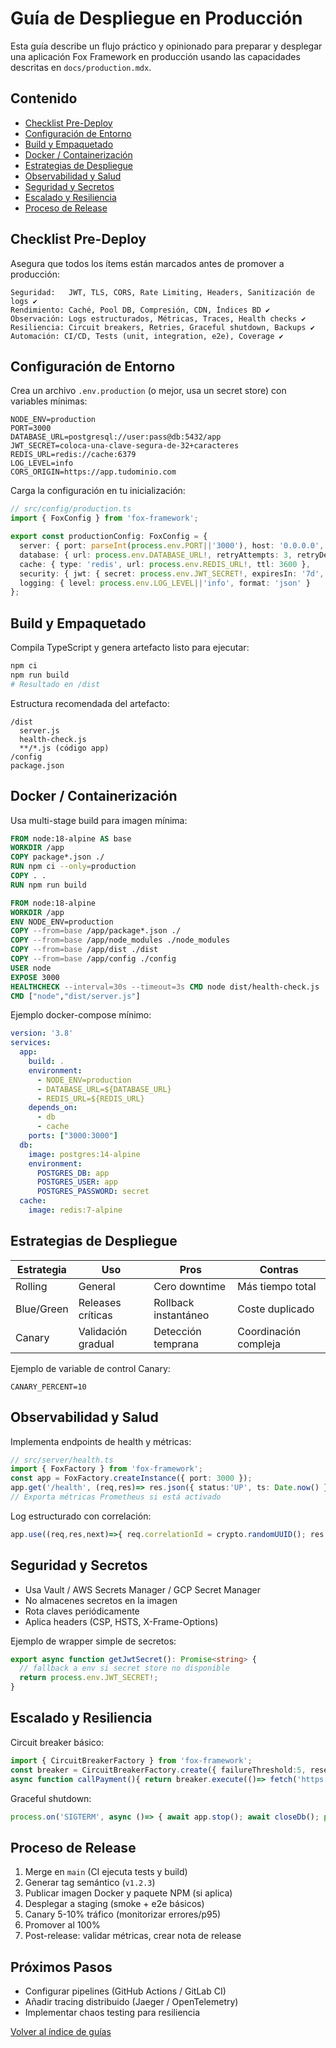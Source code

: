 # Guía de Despliegue en Producción

Esta guía describe un flujo práctico y opinionado para preparar y desplegar una aplicación Fox Framework en producción usando las capacidades descritas en `docs/production.mdx`.

## Contenido
- [Checklist Pre-Deploy](#checklist-pre-deploy)
- [Configuración de Entorno](#configuración-de-entorno)
- [Build y Empaquetado](#build-y-empaquetado)
- [Docker / Containerización](#docker--containerización)
- [Estrategias de Despliegue](#estrategias-de-despliegue)
- [Observabilidad y Salud](#observabilidad-y-salud)
- [Seguridad y Secretos](#seguridad-y-secretos)
- [Escalado y Resiliencia](#escalado-y-resiliencia)
- [Proceso de Release](#proceso-de-release)

## Checklist Pre-Deploy

Asegura que todos los ítems están marcados antes de promover a producción:

```text
Seguridad:   JWT, TLS, CORS, Rate Limiting, Headers, Sanitización de logs ✔
Rendimiento: Caché, Pool DB, Compresión, CDN, Índices BD ✔
Observación: Logs estructurados, Métricas, Traces, Health checks ✔
Resiliencia: Circuit breakers, Retries, Graceful shutdown, Backups ✔
Automación: CI/CD, Tests (unit, integration, e2e), Coverage ✔
```

## Configuración de Entorno

Crea un archivo `.env.production` (o mejor, usa un secret store) con variables mínimas:

```env
NODE_ENV=production
PORT=3000
DATABASE_URL=postgresql://user:pass@db:5432/app
JWT_SECRET=coloca-una-clave-segura-de-32+caracteres
REDIS_URL=redis://cache:6379
LOG_LEVEL=info
CORS_ORIGIN=https://app.tudominio.com
```

Carga la configuración en tu inicialización:

```typescript
// src/config/production.ts
import { FoxConfig } from 'fox-framework';

export const productionConfig: FoxConfig = {
  server: { port: parseInt(process.env.PORT||'3000'), host: '0.0.0.0', trustProxy: true },
  database: { url: process.env.DATABASE_URL!, retryAttempts: 3, retryDelay: 3000 },
  cache: { type: 'redis', url: process.env.REDIS_URL!, ttl: 3600 },
  security: { jwt: { secret: process.env.JWT_SECRET!, expiresIn: '7d', algorithm: 'HS256' } },
  logging: { level: process.env.LOG_LEVEL||'info', format: 'json' }
};
```

## Build y Empaquetado

Compila TypeScript y genera artefacto listo para ejecutar:

```bash
npm ci
npm run build
# Resultado en /dist
```

Estructura recomendada del artefacto:
```
/dist
  server.js
  health-check.js
  **/*.js (código app)
/config
package.json
```

## Docker / Containerización

Usa multi-stage build para imagen mínima:

```dockerfile
FROM node:18-alpine AS base
WORKDIR /app
COPY package*.json ./
RUN npm ci --only=production
COPY . .
RUN npm run build

FROM node:18-alpine
WORKDIR /app
ENV NODE_ENV=production
COPY --from=base /app/package*.json ./
COPY --from=base /app/node_modules ./node_modules
COPY --from=base /app/dist ./dist
COPY --from=base /app/config ./config
USER node
EXPOSE 3000
HEALTHCHECK --interval=30s --timeout=3s CMD node dist/health-check.js || exit 1
CMD ["node","dist/server.js"]
```

Ejemplo docker-compose mínimo:

```yaml
version: '3.8'
services:
  app:
    build: .
    environment:
      - NODE_ENV=production
      - DATABASE_URL=${DATABASE_URL}
      - REDIS_URL=${REDIS_URL}
    depends_on:
      - db
      - cache
    ports: ["3000:3000"]
  db:
    image: postgres:14-alpine
    environment:
      POSTGRES_DB: app
      POSTGRES_USER: app
      POSTGRES_PASSWORD: secret
  cache:
    image: redis:7-alpine
```

## Estrategias de Despliegue

| Estrategia | Uso | Pros | Contras |
|------------|-----|------|---------|
| Rolling | General | Cero downtime | Más tiempo total |
| Blue/Green | Releases críticas | Rollback instantáneo | Coste duplicado |
| Canary | Validación gradual | Detección temprana | Coordinación compleja |

Ejemplo de variable de control Canary:
```env
CANARY_PERCENT=10
```

## Observabilidad y Salud

Implementa endpoints de health y métricas:

```typescript
// src/server/health.ts
import { FoxFactory } from 'fox-framework';
const app = FoxFactory.createInstance({ port: 3000 });
app.get('/health', (req,res)=> res.json({ status:'UP', ts: Date.now() }));
// Exporta métricas Prometheus si está activado
```

Log estructurado con correlación:
```typescript
app.use((req,res,next)=>{ req.correlationId = crypto.randomUUID(); res.setHeader('x-correlation-id', req.correlationId); next(); });
```

## Seguridad y Secretos

- Usa Vault / AWS Secrets Manager / GCP Secret Manager
- No almacenes secretos en la imagen
- Rota claves periódicamente
- Aplica headers (CSP, HSTS, X-Frame-Options)

Ejemplo de wrapper simple de secretos:
```typescript
export async function getJwtSecret(): Promise<string> {
  // fallback a env si secret store no disponible
  return process.env.JWT_SECRET!;
}
```

## Escalado y Resiliencia

Circuit breaker básico:
```typescript
import { CircuitBreakerFactory } from 'fox-framework';
const breaker = CircuitBreakerFactory.create({ failureThreshold:5, resetTimeout:30000, timeout:3000 });
async function callPayment(){ return breaker.execute(()=> fetch('https://payment/api')); }
```

Graceful shutdown:
```typescript
process.on('SIGTERM', async ()=> { await app.stop(); await closeDb(); process.exit(0); });
```

## Proceso de Release

1. Merge en `main` (CI ejecuta tests y build)
2. Generar tag semántico (`v1.2.3`)
3. Publicar imagen Docker y paquete NPM (si aplica)
4. Desplegar a staging (smoke + e2e básicos)
5. Canary 5-10% tráfico (monitorizar errores/p95)
6. Promover al 100%
7. Post-release: validar métricas, crear nota de release

## Próximos Pasos
- Configurar pipelines (GitHub Actions / GitLab CI)
- Añadir tracing distribuido (Jaeger / OpenTelemetry)
- Implementar chaos testing para resiliencia

[Volver al índice de guías](/guides)
